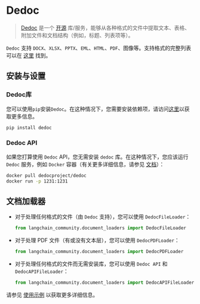 # Dedoc

>[Dedoc](https://dedoc.readthedocs.io) 是一个 [开源](https://github.com/ispras/dedoc) 库/服务，能够从各种格式的文件中提取文本、表格、附加文件和文档结构（例如，标题、列表项等）。

`Dedoc` 支持 `DOCX`、`XLSX`、`PPTX`、`EML`、`HTML`、`PDF`、图像等。支持格式的完整列表可以在 [这里](https://dedoc.readthedocs.io/en/latest/#id1) 找到。

## 安装与设置

### Dedoc库

您可以使用`pip`安装`Dedoc`。在这种情况下，您需要安装依赖项，请访问[这里](https://dedoc.readthedocs.io/en/latest/getting_started/installation.html)以获取更多信息。

```bash
pip install dedoc
```

### Dedoc API

如果您打算使用 `Dedoc` API，您无需安装 `dedoc` 库。在这种情况下，您应该运行 `Dedoc` 服务，例如 `Docker` 容器（有关更多详细信息，请参见 [文档](https://dedoc.readthedocs.io/en/latest/getting_started/installation.html#install-and-run-dedoc-using-docker)）：

```bash
docker pull dedocproject/dedoc
docker run -p 1231:1231
```

## 文档加载器

* 对于处理任何格式的文件（由 `Dedoc` 支持），您可以使用 `DedocFileLoader`：

    ```python
    from langchain_community.document_loaders import DedocFileLoader
    ```

* 对于处理 PDF 文件（有或没有文本层），您可以使用 `DedocPDFLoader`：

    ```python
    from langchain_community.document_loaders import DedocPDFLoader
    ```

* 对于处理任何格式的文件而无需安装库，您可以使用 `Dedoc API` 和 `DedocAPIFileLoader`：

    ```python
    from langchain_community.document_loaders import DedocAPIFileLoader
    ```

请参见 [使用示例](/docs/integrations/document_loaders/dedoc) 以获取更多详细信息。
